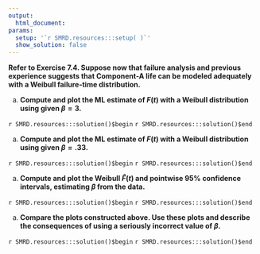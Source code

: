 ```yaml
---
output:
  html_document:
params:
  setup: '`r SMRD.resources:::setup( )`'
  show_solution: false
---
```


__Refer to Exercise 7.4. Suppose now that failure analysis and previous experience suggests that Component-A life can be modeled adequately with a Weibull failure-time distribution.__
 
a. __Compute and plot the ML estimate of $F(t)$ with a Weibull  distribution using given $\beta=3$.__

`r SMRD.resources:::solution()$begin`
`r SMRD.resources:::solution()$end`

a. __Compute and plot the ML estimate of $F(t)$ with a Weibull distribution using given $\beta=.33$.__

`r SMRD.resources:::solution()$begin`
`r SMRD.resources:::solution()$end`

a. __Compute and plot the Weibull $\hat{F}(t)$ and pointwise $95\%$ confidence intervals, estimating $\beta$ from the data.__

`r SMRD.resources:::solution()$begin`
`r SMRD.resources:::solution()$end`

a. __Compare the plots constructed above. Use these plots and describe the consequences of using a seriously incorrect value of $\beta$.__

`r SMRD.resources:::solution()$begin`
`r SMRD.resources:::solution()$end`
